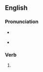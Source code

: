 ==English==

===Pronunciation===
* {{a|UK}} {{IPA|en|/ɹiˈθɔwt/|/ɹiːˈθɔːt/}}
* {{rhymes|en|ɔwt|ɔːt|s=2}}

===Verb===
{{head|en|verb form}}

# {{en-past of|rethink}}